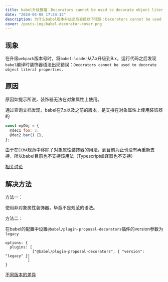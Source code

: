 ```yaml
---
title: babel升级报错：Decorators cannot be used to decorate object literal properties
date: "2024-04-08 17:24:12"
description: 为什么babel版本升级之后会报以下错误：Decorators cannot be used to decorate object literal properties
cover: /posts-img/babel-decorator-cover.png
---
```



## 现象

在升级`webpack`版本号时，将`babel-loader`从7.x升级到9.x，运行代码之后发现`babel`编译时装饰器语法出现错误：`Decorators cannot be used to decorate object literal properties.`


## 原因

原因如提示所说，装饰器无法在对象属性上使用。

通过查询文档发现，babel在7.x以及之前的版本，是支持在对象属性上使用装饰器的
```JavaScript
const myObj = {
  @dec1 foo: 3,
  @dec2 bar() {},
};
```

由于在`ECMA`规范中移除了对象属性装饰器的用法，到目前为止也没有再重新支持，所以babel目前也不支持该用法（Typescript编译器也不支持）

[相关讨论](https://github.com/tc39/proposal-decorators/issues/119)


## 解决方法

方法一：

使用非对象属性装饰器，毕竟不是规范的语法。

方法二：

在babel的配置中设置`@babel/plugin-proposal-decorators`插件的version参数为`legacy`

```
options: {
  plugins: [
            ["@babel/plugin-proposal-decorators", { "version": "legacy" }]
          ]
}
```

[不同版本的差异](https://babeljs.io/docs/babel-plugin-proposal-decorators#version)
